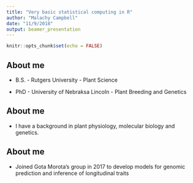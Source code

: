 ```yaml
---
title: "Very basic statistical computing in R"
author: "Malachy Campbell"
date: "11/9/2018"
output: beamer_presentation
---
```


```r
knitr::opts_chunk$set(echo = FALSE)
```

## About me
- B.S. - Rutgers University - Plant Science

- PhD - University of Nebraksa Lincoln - Plant Breeding and Genetics

\begin{center}

\includegraphics[height=120px]{Map}

\end{center}

## About me

- I have a background in plant physiology, molecular biology and genetics.

\begin{center}

\includegraphics[height=100px]{HTP}

\end{center}

## About me

- Joined Gota Morota's group in 2017 to develop models for genomic prediction and inference of longitudinal traits

\begin{columns}
    \begin{column}{0.48\textwidth}
       \begin{center}
        \includegraphics[height=100px]{Campbell_2018_PlantDirect}
        \end{center}
    \end{column}
    \begin{column}{0.6\textwidth}
        \begin{center}
        \includegraphics[height=85px]{man}
        \end{center}
    \end{column}
\end{columns}
